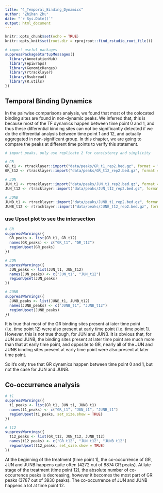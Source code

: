 ```yaml
---
title: "4_Temporal_Binding_Dynamics"
author: "Zhihan Zhu"
date: "`r Sys.Date()`"
output: html_document
---
```


```r
knitr::opts_chunk$set(echo = TRUE)
knitr::opts_knit$set(root.dir = rprojroot::find_rstudio_root_file())
```

```r
# import useful packages
suppressPackageStartupMessages({
  library(AnnotationHub)
  library(epiwraps)
  library(GenomicRanges)
  library(rtracklayer)
  library(Rsubread)
  library(R.utils)
})
```

## Temporal Binding Dynamics

In the pairwise comparisons analysis, we found that most of the colocated binding sites are found in non-dynamic peaks. We inferred that, this is because most of the TF dynamics happen between time point 0 and 1, and thus these differential binding sites can not be significantly detected if we do the differential analysis between time point 1 and 12, and actually aggregated in non-significant group. In this chapter, we are going to compare the peaks at different time points to verify this statement.

```r
# import peaks, only use replicate 2 for consistency and simplicity

# GR
GR_t1 <- rtracklayer::import("data/peaks/GR_t1_rep2.bed.gz", format = "narrowPeak")
GR_t12 <- rtracklayer::import("data/peaks/GR_t12_rep2.bed.gz", format = "narrowPeak")

# JUN
JUN_t1 <- rtracklayer::import("data/peaks/JUN_t1_rep2.bed.gz", format = "narrowPeak")
JUN_t12 <- rtracklayer::import("data/peaks/JUN_t12_rep2.bed.gz", format = "narrowPeak")

# JUNB
JUNB_t1 <- rtracklayer::import("data/peaks/JUNB_t1_rep2.bed.gz", format = "narrowPeak")
JUNB_t12 <- rtracklayer::import("data/peaks/JUNB_t12_rep2.bed.gz", format = "narrowPeak")
```

### use Upset plot to see the intersection

```r
# GR
suppressWarnings({
  GR_peaks <- list(GR_t1, GR_t12)
  names(GR_peaks) <- c("GR_t1", "GR_t12")
  regionUpset(GR_peaks)
})
```

```r
# JUN
suppressWarnings({
  JUN_peaks <- list(JUN_t1, JUN_t12)
  names(JUN_peaks) <- c("JUN_t1", "JUN_t12")
  regionUpset(JUN_peaks)
})
```

```r
# JUNB
suppressWarnings({
  JUNB_peaks <- list(JUNB_t1, JUNB_t12)
  names(JUNB_peaks) <- c("JUNB_t1", "JUNB_t12")
  regionUpset(JUNB_peaks)
})
```

It is true that most of the GR binding sites present at later time point (i.e. time point 12) were also present at early time point (i.e. time point 1). However, this is not true though, for JUN and JUNB. It is obvious that, for JUN and JUNB, the binding sites present at later time point are much more than that at early time point, and opposite to GR, nearly all of the JUN and JUNB binding sites present at early time point were also present at later time point.

So it's only true that GR dynamics happen between time point 0 and 1, but not the case for JUN and JUNB.

## Co-occurrence analysis

```r
# t1
suppressWarnings({
  t1_peaks <- list(GR_t1, JUN_t1, JUNB_t1)
  names(t1_peaks) <- c("GR_t1", "JUN_t1", "JUNB_t1")
  regionUpset(t1_peaks, set_size.show = TRUE)
})
```

```r
# t12
suppressWarnings({
  t12_peaks <- list(GR_t12, JUN_t12, JUNB_t12)
  names(t12_peaks) <- c("GR_t12", "JUN_t12", "JUNB_t12")
  regionUpset(t12_peaks, set_size.show = TRUE)
})
```

At the beginning of the treatment (time point 1), the co-occurrence of GR, JUN and JUNB happens quite often (4272 out of 8874 GR peaks). At late stage of the treatment (time point 12), the absolute number of co-occurrence peaks is decreasing, however it becomes the most part of GR peaks (3787 out of 3930 peaks). The co-occurrence of JUN and JUNB happens a lot at time point 12.

